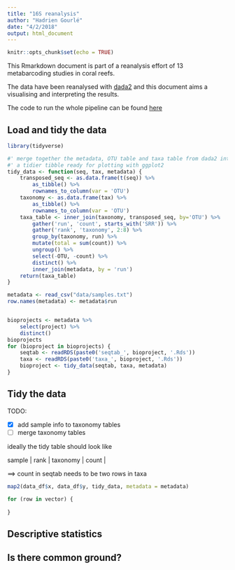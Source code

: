```yaml
---
title: "16S reanalysis"
author: "Hadrien Gourlé"
date: "4/2/2018"
output: html_document
---
```


```r
knitr::opts_chunk$set(echo = TRUE)
```

This Rmarkdown document is part of a reanalysis effort of 13 metabarcoding studies in coral reefs.

The data have been reanalysed with [dada2](https://benjjneb.github.io/dada2/index.html) and this document aims a visualising and interpreting the results.

The code to run the whole pipeline can be found [here](https://github.com/HadrienG/2018_coral_16S)

## Load and tidy the data

```r
library(tidyverse)
```


```r
#' merge together the metadata, OTU table and taxa table from dada2 into
#' a tidier tibble ready for plotting with ggplot2
tidy_data <- function(seq, tax, metadata) {
    transposed_seq <- as.data.frame(t(seq)) %>%
        as_tibble() %>%
        rownames_to_column(var = 'OTU')
    taxonomy <- as.data.frame(tax) %>%
        as_tibble() %>%
        rownames_to_column(var = 'OTU')
    taxa_table <- inner_join(taxonomy, transposed_seq, by='OTU') %>%
        gather('run', 'count', starts_with('SRR')) %>%
        gather('rank', 'taxonomy', 2:8) %>%
        group_by(taxonomy, run) %>%
        mutate(total = sum(count)) %>%
        ungroup() %>%
        select(-OTU, -count) %>%
        distinct() %>%
        inner_join(metadata, by = 'run') 
    return(taxa_table)
}
```

```r
metadata <- read_csv("data/samples.txt") 
row.names(metadata) <- metadata$run


bioprojects <- metadata %>%
    select(project) %>%
    distinct()
bioprojects
for (bioproject in bioprojects) {
    seqtab <- readRDS(paste0('seqtab_', bioproject, '.Rds'))
    taxa <- readRDS(paste0('taxa_', bioproject, '.Rds'))
    bioproject <- tidy_data(seqtab, taxa, metadata)
}
```

## Tidy the data

TODO:

- [x] add sample info to taxonomy tables
- [ ] merge taxonomy tables

ideally the tidy table should look like

| sample | rank | taxonomy | count |

==> count in seqtab needs to be two rows in taxa

```r
map2(data_df$x, data_df$y, tidy_data, metadata = metadata)

for (row in vector) {
    
}
```


## Descriptive statistics

## Is there common ground?
